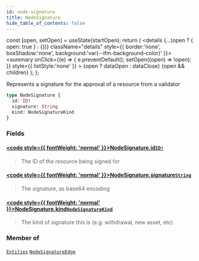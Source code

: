 ```yaml
---
id: node-signature
title: NodeSignature
hide_table_of_contents: false
---
```







  const [open, setOpen] = useState(startOpen);
  return (
    <details {...(open ? { open: true } : {})} className="details" style={{ border:'none', boxShadow:'none', background:'var(--ifm-background-color)' }}>
      <summary
        onClick={(e) => {
          e.preventDefault();
          setOpen((open) => !open);
        }}
        style={{ listStyle:'none' }}
      >
      {open ? dataOpen : dataClose}
      </summary>
      {open && children}
    </details>
  );
};




Represents a signature for the approval of a resource from a validator


```graphql
type NodeSignature {
  id: ID!
  signature: String
  kind: NodeSignatureKind
}
```


### Fields

#### [<code style={{ fontWeight: 'normal' }}>NodeSignature.<b>id</b></code>](#)<Bullet />[`ID!`](/testnet/api/graphql/scalars/id) <Badge class="secondary" text="non-null"/> <Badge class="secondary" text="scalar"/>
> The ID of the resource being signed for
> 

#### [<code style={{ fontWeight: 'normal' }}>NodeSignature.<b>signature</b></code>](#)<Bullet />[`String`](/testnet/api/graphql/scalars/string) <Badge class="secondary" text="scalar"/>
> The signature, as base64 encoding
> 

#### [<code style={{ fontWeight: 'normal' }}>NodeSignature.<b>kind</b></code>](#)<Bullet />[`NodeSignatureKind`](/testnet/api/graphql/enums/node-signature-kind) <Badge class="secondary" text="enum"/>
> The kind of signature this is (e.g: withdrawal, new asset, etc)
> 



### Member of

[`Entities`](/testnet/api/graphql/objects/entities)  <Badge class="secondary" text="object"/><Bullet />[`NodeSignatureEdge`](/testnet/api/graphql/objects/node-signature-edge)  <Badge class="secondary" text="object"/>

